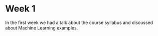 # Week 1

In the first week we had a talk about the course syllabus and discussed about Machine Learning examples.
